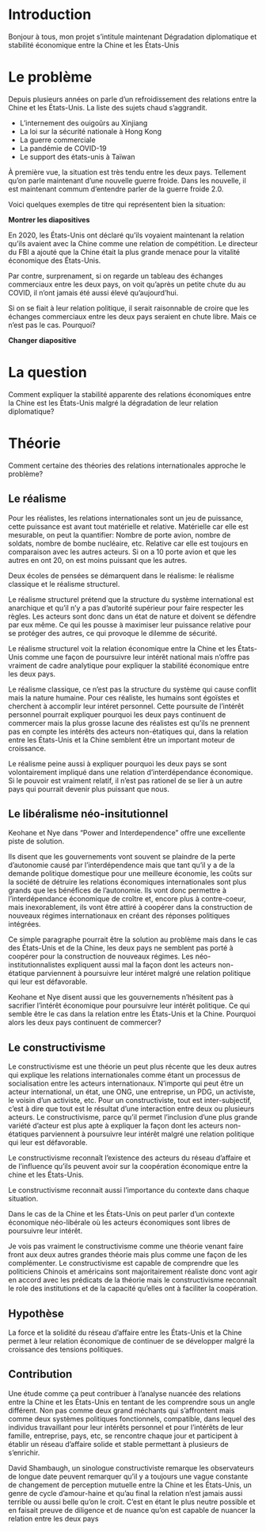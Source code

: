 # Introduction

Bonjour à tous, mon projet s'intitule maintenant Dégradation diplomatique et stabilité économique entre la Chine et les États-Unis

# Le problème

Depuis plusieurs années on parle d'un refroidissement des relations entre la Chine et les États-Unis. La liste des sujets chaud s'aggrandit.

- L'internement des ouigoûrs au Xinjiang
- La loi sur la sécurité nationale à Hong Kong
- La guerre commerciale
- La pandémie de COVID-19
- Le support des états-unis à Taïwan

À première vue, la situation est très tendu entre les deux pays. Tellement qu'on parle maintenant d'une nouvelle guerre froide. Dans les nouvelle, il est maintenant commum d'entendre parler de la guerre froide 2.0. 

Voici quelques exemples de titre qui représentent bien la situation:

**Montrer les diapositives**

En 2020, les États-Unis ont déclaré qu'ils voyaient maintenant la relation qu'ils avaient avec la Chine comme une relation de compétition. Le directeur du FBI a ajouté que la Chine était la plus grande menace pour la vitalité économique des États-Unis.

Par contre, surprenament, si on regarde un tableau des échanges commerciaux entre les deux pays, on voit qu'après un petite chute du au COVID, il n'ont jamais été aussi élevé qu'aujourd'hui.

Si on se fiait à leur relation politique, il serait raisonnable de croire que les échanges commerciaux entre les deux pays seraient en chute libre. Mais ce n'est pas le cas. Pourquoi?

**Changer diapositive**

# La question

Comment expliquer la stabilité apparente des relations économiques entre la Chine est les États-Unis malgré la dégradation de leur relation diplomatique?

# Théorie

Comment certaine des théories des relations internationales approche le problème?

## Le réalisme

Pour les réalistes, les relations internationales sont un jeu de puissance, cette puissance est avant tout matérielle et relative. 
Matérielle car elle est mesurable, on peut la quantifier: Nombre de porte avion, nombre de soldats, nombre de bombe nucléaire, etc.
Relative car elle est toujours en comparaison avec les autres acteurs. Si on a 10 porte avion et que les autres en ont 20, on est moins puissant que les autres.

Deux écoles de pensées se démarquent dans le réalisme: le réalisme classique et le réalisme structurel.

Le réalisme structurel prétend que la structure du système international est anarchique et qu'il n'y a pas d'autorité supérieur pour faire respecter les règles. Les acteurs sont donc dans un état de nature et doivent se défendre par eux même. Ce qui les pousse à maximiser leur puissance relative pour se protéger des autres, ce qui provoque le dilemme de sécurité.

Le réalisme structurel voit la relation économique entre la Chine et les États-Unis comme une façon de poursuivre leur intérêt national mais n'offre pas vraiment de cadre analytique pour expliquer la stabilité économique entre les deux pays.

Le réalisme classique, ce n'est pas la structure du système qui cause conflit mais la nature humaine. Pour ces réaliste, les humains sont égoïstes et cherchent à accomplir leur intéret personnel. Cette poursuite de l'intérêt personnel pourrait expliquer pourquoi les deux pays continuent de commercer mais la plus grosse lacune des réalistes est qu'ils ne prennent pas en compte les intérêts des acteurs non-étatiques qui, dans la relation entre les États-Unis et la Chine semblent être un important moteur de croissance.

Le réalisme peine aussi à expliquer pourquoi les deux pays se sont volontairement impliqué dans une relation d'interdépendance économique. Si le pouvoir est vraiment relatif, il n'est pas rationel de se lier à un autre pays qui pourrait devenir plus puissant que nous.

## Le libéralisme néo-insitutionnel

Keohane et Nye dans "Power and Interdependence" offre une excellente piste de solution. 

Ils disent que les gouvernements vont souvent se plaindre de la perte d'autonomie causé par l'interdépendence mais que tant qu'il y a de la demande politique domestique pour une meilleure économie, les coûts sur la société de détruire les relations économiques internationales sont plus grands que les bénéfices de l'autonomie. Ils vont donc permettre à l'interdépendance économique de croître et, encore plus à contre-coeur, mais inexorablement, ils vont être attiré à coopérer dans la construction de nouveaux régimes internationaux en créant des réponses politiques intégrées. 

Ce simple paragraphe pourrait être la solution au problème mais dans le cas des États-Unis et de la Chine, les deux pays ne semblent pas porté à coopérer pour la construction de nouveaux régimes. Les néo-institutionnalistes expliquent aussi mal la façon dont les acteurs non-étatique parviennent à poursuivre leur intéret malgré une relation politique qui leur est défavorable.

Keohane et Nye disent aussi que les gouvernements n'hésitent pas à sacrifier l'intérêt économique pour poursuivre leur intérêt politique. Ce qui semble être le cas dans la relation entre les États-Unis et la Chine. Pourquoi alors les deux pays continuent de commercer?

## Le constructivisme

Le constructivisme est une théorie un peut plus récente que les deux autres qui explique les relations internationales comme étant un processus de socialisation entre les acteurs internationaux. N'importe qui peut être un acteur international, un état, une ONG, une entreprise, un PDG, un activiste, le voisin d'un activiste, etc. Pour un constructiviste, tout est inter-subjectif, c'est à dire que tout est le résultat d'une interaction entre deux ou plusieurs acteurs. Le constructivisme, parce qu'il permet l'inclusion d'une plus grande variété d'acteur est plus apte à expliquer la façon dont les acteurs non-étatiques parviennent à poursuivre leur intérêt malgré une relation politique qui leur est défavorable.


Le constructivisme reconnaît l'existence des acteurs du réseau d'affaire et de l'influence qu'ils peuvent avoir sur la coopération économique entre la chine et les États-Unis. 

Le constructivisme reconnait aussi l'importance du contexte dans chaque situation.

Dans le cas de la Chine et les États-Unis on peut parler d'un contexte économique néo-libérale où les acteurs économiques sont libres de poursuivre leur intérêt.

Je vois pas vraiment le constructivisme comme une théorie venant faire front aux deux autres grandes théorie mais plus comme une façon de les complémenter. Le constructivisme est capable de comprendre que les politiciens Chinois et américains sont majoritairement réaliste donc vont agir en accord avec les prédicats de la théorie mais le constructivisme reconnaît le role des institutions et de la capacité qu'elles ont à faciliter la coopération.

## Hypothèse

La force et la solidité du réseau d’affaire entre les États-Unis et la Chine permet à leur relation économique de continuer de se développer malgré la croissance des tensions politiques.

## Contribution

Une étude comme ça peut contribuer à l'analyse nuancée des relations entre la Chine et les États-Unis en tentant de les comprendre sous un angle différent. Non pas comme deux grand méchants qui s'affrontent mais comme deux systèmes politiques fonctionnels, compatible, dans lequel des individus travaillant pour leur intérêts personnel et pour l'intérêts de leur famille, entreprise, pays, etc, se rencontre chaque jour et participent à établir un réseau d'affaire solide et stable permettant à plusieurs de s'enrichir.

David Shambaugh, un sinologue constructiviste remarque les observateurs de longue date peuvent remarquer qu'il y a toujours une vague constante de changement de perception mutuelle entre la Chine et les États-Unis, un genre de cycle d'amour-haine et qu'au final la relation n'est jamais aussi terrible ou aussi belle qu'on le croit. C'est en étant le plus neutre possible et en faisait preuve de diligence et de nuance qu'on est capable de nuancer la relation entre les deux pays


